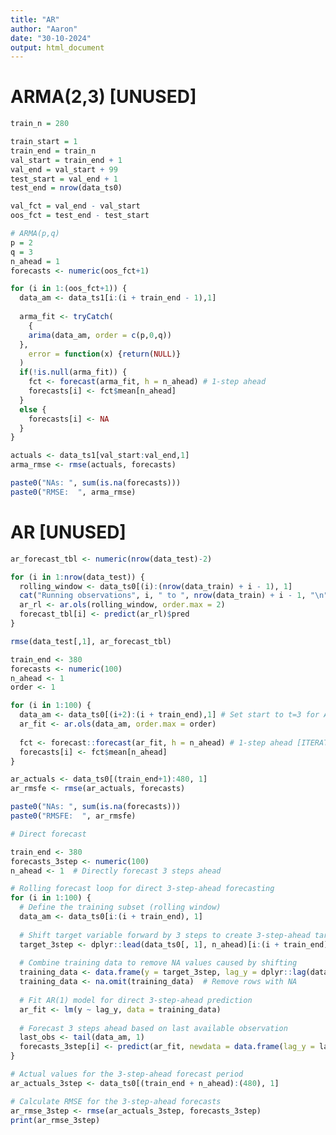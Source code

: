 ```yaml
---
title: "AR"
author: "Aaron"
date: "30-10-2024"
output: html_document
---
```


# ARMA(2,3) [UNUSED]

```r
train_n = 280

train_start = 1
train_end = train_n
val_start = train_end + 1
val_end = val_start + 99
test_start = val_end + 1
test_end = nrow(data_ts0)

val_fct = val_end - val_start
oos_fct = test_end - test_start
```

```r
# ARMA(p,q)
p = 2
q = 3
n_ahead = 1
forecasts <- numeric(oos_fct+1)

for (i in 1:(oos_fct+1)) {
  data_am <- data_ts1[i:(i + train_end - 1),1]
  
  arma_fit <- tryCatch(
    {
    arima(data_am, order = c(p,0,q))
  },
    error = function(x) {return(NULL)}
  )
  if(!is.null(arma_fit)) {
    fct <- forecast(arma_fit, h = n_ahead) # 1-step ahead
    forecasts[i] <- fct$mean[n_ahead]
  }
  else {
    forecasts[i] <- NA
  }
}

actuals <- data_ts1[val_start:val_end,1]
arma_rmse <- rmse(actuals, forecasts)

paste0("NAs: ", sum(is.na(forecasts)))
paste0("RMSE:  ", arma_rmse)
```

# AR [UNUSED]

```r
ar_forecast_tbl <- numeric(nrow(data_test)-2)

for (i in 1:nrow(data_test)) {
  rolling_window <- data_ts0[(i):(nrow(data_train) + i - 1), 1]
  cat("Running observations", i, " to ", nrow(data_train) + i - 1, "\n")
  ar_rl <- ar.ols(rolling_window, order.max = 2)
  forecast_tbl[i] <- predict(ar_rl)$pred
}

rmse(data_test[,1], ar_forecast_tbl)
```

```r
train_end <- 380
forecasts <- numeric(100)
n_ahead <- 1
order <- 1

for (i in 1:100) {
  data_am <- data_ts0[(i+2):(i + train_end),1] # Set start to t=3 for AR consistency
  ar_fit <- ar.ols(data_am, order.max = order)
  
  fct <- forecast::forecast(ar_fit, h = n_ahead) # 1-step ahead [ITERATED FORECAST]
  forecasts[i] <- fct$mean[n_ahead]
}

ar_actuals <- data_ts0[(train_end+1):480, 1]
ar_rmsfe <- rmse(ar_actuals, forecasts)

paste0("NAs: ", sum(is.na(forecasts)))
paste0("RMSFE:  ", ar_rmsfe)
```

```r
# Direct forecast 

train_end <- 380
forecasts_3step <- numeric(100)
n_ahead <- 1  # Directly forecast 3 steps ahead

# Rolling forecast loop for direct 3-step-ahead forecasting
for (i in 1:100) {
  # Define the training subset (rolling window)
  data_am <- data_ts0[i:(i + train_end), 1]
  
  # Shift target variable forward by 3 steps to create 3-step-ahead target
  target_3step <- dplyr::lead(data_ts0[, 1], n_ahead)[i:(i + train_end)]
  
  # Combine training data to remove NA values caused by shifting
  training_data <- data.frame(y = target_3step, lag_y = dplyr::lag(data_am, 1))
  training_data <- na.omit(training_data)  # Remove rows with NA
  
  # Fit AR(1) model for direct 3-step-ahead prediction
  ar_fit <- lm(y ~ lag_y, data = training_data)
  
  # Forecast 3 steps ahead based on last available observation
  last_obs <- tail(data_am, 1)
  forecasts_3step[i] <- predict(ar_fit, newdata = data.frame(lag_y = last_obs))
}

# Actual values for the 3-step-ahead forecast period
ar_actuals_3step <- data_ts0[(train_end + n_ahead):(480), 1]

# Calculate RMSE for the 3-step-ahead forecasts
ar_rmse_3step <- rmse(ar_actuals_3step, forecasts_3step)
print(ar_rmse_3step)
```

